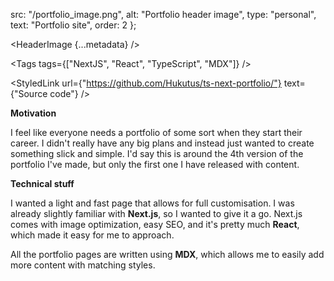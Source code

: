 
  src: "/portfolio_image.png",
  alt: "Portfolio header image",
  type: "personal",
  text: "Portfolio site",
  order: 2
};

<HeaderImage
  {...metadata}
/>

<Tags
  tags={["NextJS", "React", "TypeScript", "MDX"]}
/>

<StyledLink
  url={"https://github.com/Hukutus/ts-next-portfolio/"}
  text={"Source code"}
/>

**Motivation**

I feel like everyone needs a portfolio of some sort when they start their career. I didn't really have any big plans and instead just wanted to create something slick and simple.
I'd say this is around the 4th version of the portfolio I've made, but only the first one I have released with content.

**Technical stuff**

I wanted a light and fast page that allows for full customisation. I was already slightly familiar with **Next.js**, so I wanted to give it a go.
Next.js comes with image optimization, easy SEO, and it's pretty much **React**, which made it easy for me to approach.

All the portfolio pages are written using **MDX**, which allows me to easily add more content with matching styles.

